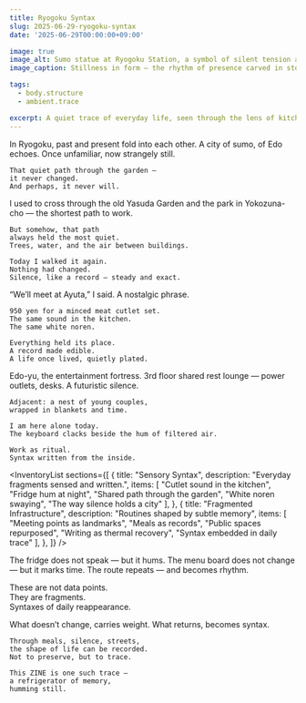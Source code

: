 ```yaml
---
title: Ryogoku Syntax
slug: 2025-06-29-ryogoku-syntax
date: '2025-06-29T00:00:00+09:00'

image: true
image_alt: Sumo statue at Ryogoku Station, a symbol of silent tension and grounded form.
image_caption: Stillness in form — the rhythm of presence carved in stone.

tags:
  - body.structure
  - ambient.trace

excerpt: A quiet trace of everyday life, seen through the lens of kitchen rhythms and sensory memory.
---
```


<PoeticBlock title="Prologue｜In the City of Stillness">
  <QuoteBlock>
    In Ryogoku, past and present fold into each other.  
    A city of sumo, of Edo echoes.  
    Once unfamiliar, now strangely still.

    That quiet path through the garden —  
    it never changed.  
    And perhaps, it never will.
  </QuoteBlock>
</PoeticBlock>

<PoeticImage
  src="/images/zines/2025-06-29-ryogoku-syntax/syntax-of-the-route.jpg"
/>

<PoeticBlock title="Fragment 1｜Syntax of the Route">
  <QuoteBlock>
    I used to cross through the old Yasuda Garden  
    and the park in Yokozuna-cho — the shortest path to work.  

    But somehow, that path  
    always held the most quiet.  
    Trees, water, and the air between buildings.  

    Today I walked it again.  
    Nothing had changed.  
    Silence, like a record — steady and exact.
  </QuoteBlock>
</PoeticBlock>

<PoeticImage
  src="/images/zines/2025-06-29-ryogoku-syntax/syntax-950.jpg"
/>

<PoeticBlock title="Fragment 2｜A Set Meal of Memory">
  <QuoteBlock>
    “We’ll meet at Ayuta,” I said.  
    A nostalgic phrase.  

    950 yen for a minced meat cutlet set.  
    The same sound in the kitchen.  
    The same white noren.  

    Everything held its place.  
    A record made edible.  
    A life once lived, quietly plated.
  </QuoteBlock>
</PoeticBlock>

<PoeticImage
  src="/images/zines/2025-06-29-ryogoku-syntax/edoyu-syntax.jpg"
/>

<PoeticBlock title="Fragment 3｜Syntax and Sauna">
  <QuoteBlock>
    Edo-yu, the entertainment fortress.  
    3rd floor shared rest lounge — power outlets, desks.  
    A futuristic silence.

    Adjacent: a nest of young couples,  
    wrapped in blankets and time.

    I am here alone today.  
    The keyboard clacks beside the hum of filtered air.  

    Work as ritual.  
    Syntax written from the inside.
  </QuoteBlock>
</PoeticBlock>

<InventoryList
  sections={[
    {
      title: "Sensory Syntax",
      description: "Everyday fragments sensed and written.",
      items: [
        "Cutlet sound in the kitchen",
        "Fridge hum at night",
        "Shared path through the garden",
        "White noren swaying",
        "The way silence holds a city"
      ],
    },
    {
      title: "Fragmented Infrastructure",
      description: "Routines shaped by subtle memory",
      items: [
        "Meeting points as landmarks",
        "Meals as records",
        "Public spaces repurposed",
        "Writing as thermal recovery",
        "Syntax embedded in daily trace"
      ],
    },
  ]}
/>

<SyntaxBox title="Syntax as Memory Architecture">
  The fridge does not speak — but it hums.  
  The menu board does not change — but it marks time.  
  The route repeats — and becomes rhythm.

  These are not data points.  
  They are fragments.  
  Syntaxes of daily reappearance.
</SyntaxBox>

<PoeticBlock title="Epilogue｜Where Syntax Persists">
  <QuoteBlock>
    What doesn’t change, carries weight.  
    What returns, becomes syntax.

    Through meals, silence, streets,  
    the shape of life can be recorded.  
    Not to preserve, but to trace.  

    This ZINE is one such trace —  
    a refrigerator of memory,  
    humming still.
  </QuoteBlock>
</PoeticBlock>